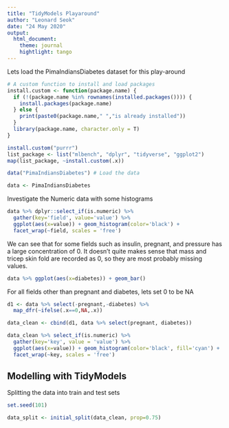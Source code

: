 ```yaml
---
title: "TidyModels Playaround"
author: "Leonard Seok"
date: "24 May 2020"
output: 
  html_document:
    theme: journal
    hightlight: tango
---
```


Lets load the PimaIndiansDiabetes dataset for this play-around

```r
# A custom function to install and load packages
install.custom <- function(package.name) {
  if (!(package.name %in% rownames(installed.packages()))) {
    install.packages(package.name)
  } else {
    print(paste0(package.name," ","is already installed"))
  }
  library(package.name, character.only = T)
}

install.custom("purrr")
list_package <- list("mlbench", "dplyr", "tidyverse", "ggplot2")
map(list_package, ~install.custom(.x))

data("PimaIndiansDiabetes") # Load the data 

data <- PimaIndiansDiabetes
```

Investigate the Numeric data with some histograms

```r
data %>% dplyr::select_if(is.numeric) %>% 
  gather(key='field', value='value') %>%
  ggplot(aes(x=value)) + geom_histogram(color='black') +
  facet_wrap(~field, scales = 'free')
```

We can see that for some fields such as insulin, pregnant, and pressure has a large concentration of 0. 
It doesn't quite makes sense that mass and tricep skin fold are recorded as 0, so they are most probably missing values.

```r
data %>% ggplot(aes(x=diabetes)) + geom_bar()
```

For all fields other than pregnant and diabetes, lets set 0 to be NA

```r
d1 <- data %>% select(-pregnant,-diabetes) %>% 
  map_dfr(~ifelse(.x==0,NA,.x))

data_clean <- cbind(d1, data %>% select(pregnant, diabetes))

data_clean %>% select_if(is.numeric) %>% 
  gather(key='key', value = 'value') %>% 
  ggplot(aes(x=value)) + geom_histogram(color='black', fill='cyan') +
  facet_wrap(~key, scales = 'free')
```

## Modelling with TidyModels

Splitting the data into train and test sets

```r
set.seed(101)

data_split <- initial_split(data_clean, prop=0.75)
```


